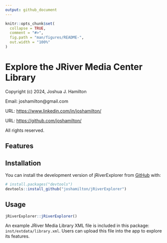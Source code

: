 ```yaml
---
output: github_document
---
```


<!-- README.md is generated from README.Rmd. Please edit that file -->

```r
knitr::opts_chunk$set(
  collapse = TRUE,
  comment = "#>",
  fig.path = "man/figures/README-",
  out.width = "100%"
)
```

# Explore the JRiver Media Center Library

Copyright (c) 2024, Joshua J. Hamilton

Email: joshamilton@gmail.com

URL: [https://www.linkedin.com/in/joshamilton/](https://www.linkedin.com/in/joshamilton/)

URL: [https://github.com/joshamilton/](https://github.com/joshamilton/)

All rights reserved.

## Features

## Installation

You can install the development version of jRiverExplorer from [GitHub](https://github.com/) with:

``` r
# install.packages("devtools")
devtools::install_github("joshamilton/jRiverExplorer")
```

## Usage

``` r
jRiverExplorer::jRiverExplorer()
```

An example JRiver Media Library XML file is included in this package: `inst/extdata/library.xml`. Users can upload this file into the app to explore its features.
